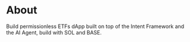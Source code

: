 # About

Build permissionless ETFs dApp built on top of the Intent Framework and the AI Agent, build with SOL and BASE.
